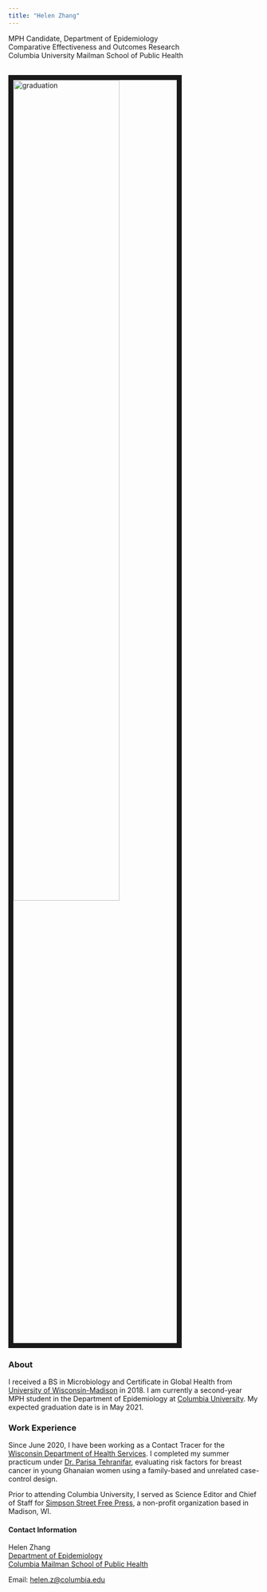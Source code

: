 ```yaml
---
title: "Helen Zhang"
---
```


MPH Candidate, Department of Epidemiology <br> 
Comparative Effectiveness and Outcomes Research  
Columbia University Mailman School of Public Health   

<br><img src="images/graduation.jpg" alt="graduation" style="width:65%; border:10px solid"><br>
  
### About 

I received a BS in Microbiology and Certificate in Global Health from [University of Wisconsin-Madison](https://www.wisc.edu/) in 2018. I am currently a second-year MPH student in the Department of Epidemiology at [Columbia University](https://www.columbia.edu/). My expected graduation date is in May 2021.

### Work Experience

Since June 2020, I have been working as a Contact Tracer for the [Wisconsin Department of Health Services](https://www.dhs.wisconsin.gov/). 
I completed my summer practicum under [Dr. Parisa Tehranifar](https://www.publichealth.columbia.edu/people/our-faculty/pt140), evaluating risk factors for breast cancer in young Ghanaian women using a family-based and unrelated case-control design.

Prior to attending Columbia University, I served as Science Editor and Chief of Staff for [Simpson Street Free Press](http://simpsonstreetfreepress.org/media/HomePage.html), a non-profit organization based in Madison, WI.

#### Contact Information

Helen Zhang  
[Department of Epidemiology](https://www.publichealth.columbia.edu/academics/departments/epidemiology)  
[Columbia Mailman School of Public Health](http://www.mailman.columbia.edu/)  

Email: [helen.z@columbia.edu](mailto:helen.z@columbia.edu)  